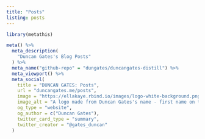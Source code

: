 ```yaml
---
title: "Posts"
listing: posts
---
```


```r
library(metathis)

meta() %>%
  meta_description(
    "Duncan Gates's Blog Posts"
  ) %>%
  meta_name("github-repo" = "dungates/duncangates-distill") %>%
  meta_viewport() %>%
  meta_social(
    title = "DUNCAN GATES: Posts",
    url = "duncangates.me/posts",
    image = "https://ellakaye.rbind.io/images/logo-white-background.png",
    image_alt = "A logo made from Duncan Gates's name - first name on top of last name in black capital letters, separated by a horizontal bright pink line",
    og_type = "website",
    og_author = c("Duncan Gates"),
    twitter_card_type = "summary",
    twitter_creator = "@gates_duncan"
  )
```
